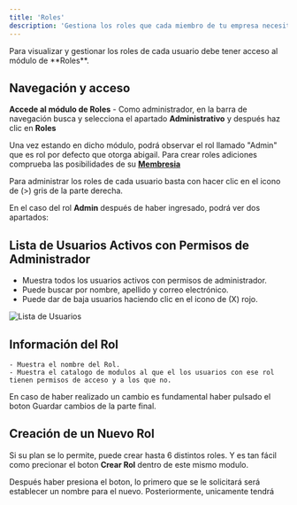 ```yaml
---
title: 'Roles'
description: 'Gestiona los roles que cada miembro de tu empresa necesita para trabajar'
---
```


<Warning>
Para visualizar y gestionar los roles de cada usuario debe tener acceso al módulo de **Roles**.
</Warning>

## Navegación y acceso

**Accede al módulo de Roles**
    - Como administrador, en la barra de navegación busca y selecciona el apartado **Administrativo** y después haz clic en **Roles**

Una vez estando en dicho módulo, podrá observar el rol llamado "Admin" que es rol por defecto que otorga abigail.
<Note>Para crear roles adiciones comprueba las posibilidades de su [**Membresia**](https://www.abigail.mx/planes)
</Note>

Para administrar los roles de cada usuario basta con hacer clic en el icono de (>) gris de la parte derecha.

En el caso del rol **Admin** después de haber ingresado, podrá ver dos apartados: 

## Lista de Usuarios Activos con Permisos de Administrador
   - Muestra todos los usuarios activos con permisos de administrador.
   - Puede buscar por nombre, apellido y correo electrónico.
   - Puede dar de baja usuarios haciendo clic en el icono de (X) rojo.

<Frame>
  <img
    className="block"
    src="/images/users-users-es.png"
    alt="Lista de Usuarios"
  />
</Frame>

##  Información del Rol
    - Muestra el nombre del Rol.
    - Muestra el catalogo de modulos al que el los usuarios con ese rol tienen permisos de acceso y a los que no.

<Warning>
En caso de haber realizado un cambio es fundamental haber pulsado el boton Guardar cambios de la parte final.
</Warning>

## Creación de un Nuevo Rol
Si su plan se lo permite, puede crear hasta 6 distintos roles. Y es tan fácil como precionar el boton **Crear Rol** dentro de este mismo modulo. 

Después haber presiona el boton, lo primero que se le solicitará será establecer un nombre para el nuevo. Posteriormente, unicamente tendrá 










